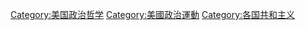 [[Category:美国政治哲学|Category:美国政治哲学]]
[[Category:美國政治運動|Category:美國政治運動]]
[[Category:各国共和主义|Category:各国共和主义]]